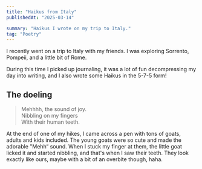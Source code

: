 ```yaml
---
title: "Haikus from Italy"
publishedAt: "2025-03-14"

summary: "Haikus I wrote on my trip to Italy."
tag: "Poetry"
---
```


I recently went on a trip to Italy with my friends. I was exploring Sorrento, Pompeii, and a little bit of Rome. 

During this time I picked up journaling, it was a lot of fun decompressing my day into writing, and I also wrote some Haikus in the 5-7-5 form!

## The doeling
> Mehhhh, the sound of joy.<br />Nibbling on my fingers<br />With their human teeth.

At the end of one of my hikes, I came across a pen with tons of goats, adults and kids included. The young goats were so cute and made the adorable "Mehh“ sound. When I stuck my finger at them, the little goat licked it and started nibbling, and that's when I saw their teeth. They look exactly like ours, maybe with a bit of an overbite though, haha. 
 
